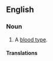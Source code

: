 ==English==

===Noun===
{{en-noun}}

# A [[blood type]].

====Translations====
{{trans-see|blood type}}